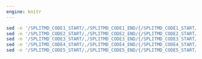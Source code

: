 ```yaml
---
engine: knitr
---
```


```bash
sed -n '/SPLITMD_CODE1_START/,/SPLITMD_CODE1_END/{/SPLITMD_CODE1_START/d;/SPLITMD_CODE1_END/d;p}' code0a_walkthrough.html.md > code1.md
sed -n '/SPLITMD_CODE2_START/,/SPLITMD_CODE2_END/{/SPLITMD_CODE2_START/d;/SPLITMD_CODE2_END/d;p}' code0a_walkthrough.html.md > code2.md
sed -n '/SPLITMD_CODE3_START/,/SPLITMD_CODE3_END/{/SPLITMD_CODE3_START/d;/SPLITMD_CODE3_END/d;p}' code0a_walkthrough.html.md > code3.md
sed -n '/SPLITMD_CODE4_START/,/SPLITMD_CODE4_END/{/SPLITMD_CODE4_START/d;/SPLITMD_CODE4_END/d;p}' code0a_walkthrough.html.md > code4.md
sed -n '/SPLITMD_CODE5_START/,/SPLITMD_CODE5_END/{/SPLITMD_CODE5_START/d;/SPLITMD_CODE5_END/d;p}' code0a_walkthrough.html.md > code5.md
```